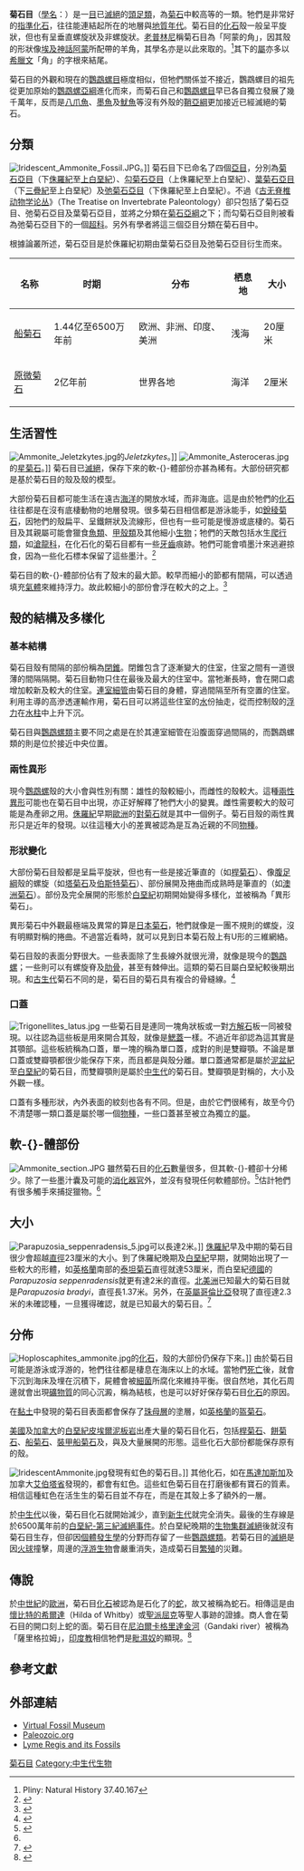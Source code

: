 {{Automatic Taxobox 
| name = 菊石目
| fossil_range = {{fossil range|200|66|latest=56}}[[侏羅紀|侏羅紀]]至[[白堊紀|白堊紀]]
| image = 
| image_width = 
| image_caption = 
| taxon = Ammonitida
| authority = Hyatt, 1889
| subdivision_ranks = [[亞目|亞目]]
| subdivision =
* [[菊石亞目|菊石亞目]] Ammonitina
* [[勾菊石亞目|勾菊石亞目]] Ancyloceratina
* [[葉菊石亞目|葉菊石亞目]] Phylloceratina
* [[弛菊石亞目|弛菊石亞目]] Lytoceratina
}}

'''菊石目'''（[[學名|學名]]：{{lang|la|'''Ammonitida'''}}）是一[[目_(生物)|目]]已[[滅絕|滅絕]]的[[頭足類|頭足類]]，為[[菊石|菊石]]中較高等的一類。牠們是非常好的[[指準化石|指準化石]]，往往能連結起所在的地層與[[地質年代|地質年代]]。菊石目的[[化石|化石]]殼一般呈平旋狀，但也有呈垂直螺旋狀及非螺旋狀。[[老普林尼|老普林尼]]稱菊石目為「阿蒙的角」，因其殼的形狀像[[埃及神話|埃及神話]][[阿蒙|阿蒙]]所配帶的羊角，其學名亦是以此來取的。<ref>Pliny: Natural History 37.40.167</ref>其下的[[屬|屬]]亦多以[[希臘文|希臘文]]「角」的字根來結尾。

菊石目的外觀和現在的[[鸚鵡螺目|鸚鵡螺目]]極度相似，但牠們關係並不接近，鸚鵡螺目的祖先從更加原始的[[鸚鵡螺亞綱|鸚鵡螺亞綱]]進化而來，而菊石自己和[[鸚鵡螺目|鸚鵡螺目]]早已各自獨立發展了幾千萬年，反而是[[八爪魚|八爪魚]]、[[墨魚|墨魚]]及[[魷魚|魷魚]]等沒有外殼的[[鞘亞綱|鞘亞綱]]更加接近已經滅絕的菊石。

== 分類 ==
[[File:Iridescent_Ammonite_Fossil.JPG|left]]。]]
菊石目下已命名了四個[[亞目|亞目]]，分別為[[菊石亞目|菊石亞目]]（下[[侏羅紀|侏羅紀]]至[[上白堊紀|上白堊紀]]）、[[勾菊石亞目|勾菊石亞目]]（上侏羅紀至上白堊紀）、[[葉菊石亞目|葉菊石亞目]]（下[[三疊紀|三疊紀]]至上白堊紀）及[[弛菊石亞目|弛菊石亞目]]（下侏羅紀至上白堊紀）。不過《[[古无脊椎动物学论丛|古无脊椎动物学论丛]]》（The Treatise on Invertebrate Paleontology）卻只包括了菊石亞目、弛菊石亞目及葉菊石亞目，並將之分類在[[菊石亞綱|菊石亞綱]]之下；而勾菊石亞目則被看為弛菊石亞目下的一個[[超科|超科]]。另外有學者將這三個亞目分類在菊石目中。

根據論叢所述，菊石亞目是於侏羅紀初期由葉菊石亞目及弛菊石亞目衍生而來。
{| class="wikitable sortable"
|-
! 名称 !! 时期!! 分布!! 栖息地!! 大小
|-
| [[船菊石|船菊石]] || 1.44亿至6500万年前||欧洲、非洲、印度、美洲||浅海||20厘米
|-
| [[原微菊石|原微菊石]] || 2亿年前||世界各地||海洋||2厘米
|}

== 生活習性 ==
[[File:Ammonite_Jeletzkytes.jpg|thumb]]的''Jeletzkytes''。]]
[[File:Ammonite_Asteroceras.jpg|thumb]]的[[星菊石|星菊石]]。]]
菊石目已[[滅絕|滅絕]]，保存下來的軟-{}-體部份亦甚為稀有。大部份研究都是基於菊石目的殼及殼的模型。

大部份菊石目都可能生活在遠古[[海洋|海洋]]的開放水域，而非海底。這是由於牠們的[[化石|化石]]往往都是在沒有底棲動物的地層發現。很多菊石目相信都是游泳能手，如[[銳稜菊石|銳稜菊石]]，因牠們的殼扁平、呈鐵餅狀及流線形，但也有一些可能是慢游或底棲的。菊石目及其親屬可能會獵食[[魚類|魚類]]、[[甲殼類|甲殼類]]及其他細小[[生物|生物]]；牠們的天敵包括水生[[爬行類|爬行類]]，如[[滄龍科|滄龍科]]，在化石化的菊石目都有一些[[牙齒|牙齒]]痕跡。牠們可能會噴墨汁來逃避掠食，因為一些化石標本保留了這些墨汁。<ref>{{cite book en|author=Doguzhaeva, Larisa A.; Royal H. Mapes; Herbert Summesberger; and Harry Mutvei|year=2007|chapter=The Preservation of Body Tissues, Shell, and Mandibles in the Ceratitid Ammonoid Austrotrachyceras (Late Triassic), Austria|editor=N.H.Landman et al.|title=Cephalopods Present and Past: New Insights and Fresh Perspectives. Dordrecht: Springer|pages=221–238|doi=10.1007/978-1-4020-6806-5_11|id=ISBN 978-1-4020-6806-5}}</ref>

菊石目的軟-{}-體部份佔有了殼末的最大節。較早而細小的節都有間隔，可以透過填充[[氣體|氣體]]來維持浮力。故此較細小的部份會浮在較大的之上。<ref>{{cite web|url=http://www.bbm.me.uk/portsdown/PH_232_Ammonites.htm|title=Introduction to Ammonoidea|work=The Geology of Portsdown Hill|accessdate=2007-04-26|deadurl=yes|archiveurl=https://web.archive.org/web/20070502202153/http://www.bbm.me.uk/portsdown/PH_232_Ammonites.htm|archivedate=2007-05-02}}</ref>

== 殼的結構及多樣化 ==
=== 基本結構 ===
菊石目殼有間隔的部份稱為[[閉錐|閉錐]]。閉錐包含了逐漸變大的住室，住室之間有一道很薄的間隔隔開。菊石目動物只住在最後及最大的住室中。當牠漸長時，會在開口處增加較新及較大的住室。[[連室細管|連室細管]]由菊石目的身體，穿過間隔至所有空置的住室。利用主導的高滲透運輸作用，菊石目可以將這些住室的[[水|水]]份抽走，從而控制殼的[[浮力|浮力]]在[[水柱|水柱]]中上升下沉。

菊石目與[[鸚鵡螺亞綱|鸚鵡螺類]]主要不同之處是在於其連室細管在沿腹面穿過間隔的，而鸚鵡螺類的則是位於接近中央位置。

=== 兩性異形 ===
現今[[鸚鵡螺|鸚鵡螺]]殼的大小會與性別有關：雄性的殼較細小，而雌性的殼較大。這種[[兩性異形|兩性異形]]可能也在菊石目中出現，亦正好解釋了牠們大小的變異。雌性需要較大的殼可能是為產卵之用。[[侏羅紀|侏羅紀]]早期[[歐洲|歐洲]]的[[對菊石|對菊石]]就是其中一個例子。菊石目殼的兩性異形只是近年的發現。以往這種大小的差異被認為是互為近親的不同[[物種|物種]]。

=== 形狀變化 ===
大部份菊石目殼都是呈扁平旋狀，但也有一些是接近筆直的（如[[桿菊石|桿菊石]]）、像[[腹足綱|腹足綱]]殼的螺旋（如[[塔菊石|塔菊石]]及[[伯斯特菊石|伯斯特菊石]]）、部份展開及捲曲而成熟時是筆直的（如[[澳洲菊石|澳洲菊石]]）。部份及完全展開的形態於[[白堊紀|白堊紀]]初期開始變得多樣化，並被稱為「異形菊石」。

異形菊石中外觀最極端及異常的算是[[日本菊石|日本菊石]]，牠們就像是一團不規則的螺旋，沒有明顯對稱的捲曲。不過當近看時，就可以見到日本菊石殼上有U形的三維網絡。

菊石目殼的表面分野很大。一些表面除了生長線外就很光滑，就像是現今的[[鸚鵡螺|鸚鵡螺]]；一些則可以有螺旋脊及[[肋骨|肋骨]]，甚至有棘伸出。這類的菊石目屬白堊紀較後期出現。和[[古生代|古生代]]菊石不同的是，菊石目的菊石具有複合的骨縫線。<ref name="Fossils">{{cite book | title=Fossils | url=https://archive.org/details/fossils0000walk_e1r0 | publisher=[[Dorling_Kindersley|Dorling Kindersley]] | author={{link-en|西里爾·沃克 (古生物學家)|Cyril Walker (palaeontologist)|Walker, Cyril}} | last2=Ward | first2=David | authorlink2=David Ward (palaeontologist) | series=Smithsonian Handbooks | year=2002 | page=[https://archive.org/details/fossils0000walk_e1r0/page/145 145] | isbn=0789489848 | edition=revised, illustrated}}</ref>

=== 口蓋 ===
[[File:Trigonellites_latus.jpg|thumb]]
一些菊石目是連同一塊角狀板或一對[[方解石|方解石]]板一同被發現。以往認為這些板是用來開合其殼，就像是[[鰓蓋|鰓蓋]]一樣。不過近年卻認為這其實是其顎部。這些板統稱為口蓋，單一塊的稱為單口蓋，成對的則是雙瓣顎。不論是單口蓋或雙瓣顎都很少能保存下來，而且都是與殼分離。單口蓋通常都是屬於[[泥盆紀|泥盆紀]]至[[白堊紀|白堊紀]]的菊石目，而雙瓣顎則是屬於[[中生代|中生代]]的菊石目。雙瓣顎是對稱的，大小及外觀一樣。

口蓋有多種形狀，內外表面的紋刻也各有不同。但是，由於它們很稀有，故至今仍不清楚哪一類口蓋是屬於哪一個[[物種|物種]]，一些口蓋甚至被立為獨立的[[屬|屬]]。

== 軟-{}-體部份 ==
[[File:Ammonite_section.JPG|thumb]]
雖然菊石目的[[化石|化石]]數量很多，但其軟-{}-體卻十分稀少。除了一些墨汁囊及可能的[[消化|消化]][[器官|器官]]外，並沒有發現任何軟體部份。<ref name=Wippich2004>{{cite journal en|author=Wippich, M. G. E.|year=2004|title=Allocrioceras from the Cenomanian (mid-Cretaceous) of the Lebanon and its bearing on the palaeobiological interpretation of heteromorphic ammonites|journal=Palaeontology|volume=47|pages=1093–1107|doi=10.1111/j.0031-0239.2004.00408.x}}</ref>估計牠們有很多觸手來捕捉獵物。<ref name=Wippich2004/>

== 大小 ==
[[File:Parapuzosia_seppenradensis_5.jpg|thumb]]可以長達2米。]]
[[侏羅紀|侏羅紀]]早及中期的菊石目很少會超越[[直徑|直徑]]23厘米的大小。到了侏羅紀晚期及[[白堊紀|白堊紀]]早期，就開始出現了一些較大的形體，如[[英格蘭|英格蘭]]南部的[[泰坦菊石|泰坦菊石]]直徑就達53厘米，而白堊紀[[德國|德國]]的''Parapuzosia seppenradensis''就更有達2米的直徑。[[北美洲|北美洲]]已知最大的菊石目就是''Parapuzosia bradyi''，直徑長1.37米。另外，在[[英屬哥倫比亞|英屬哥倫比亞]]發現了直徑達2.3米的未確認種，一旦獲得確認，就是已知最大的菊石目。<ref>{{cite web|url=http://www.hanmansfossils.com/catalogs/fossils/ammonites/ammonites.shtml|title=Ammonites|work=Hanman's Fossil Replicas and Minerals|deadurl=yes|archiveurl=https://web.archive.org/web/20030210130400/http://www.hanmansfossils.com/catalogs/fossils/ammonites/ammonites.shtml|archivedate=2003-02-10}}</ref>

== 分佈 ==
[[File:Hoploscaphites_ammonite.jpg|thumb]]的[[化石|化石]]，殼的大部份仍保存下來。]]
由於菊石目可能是游泳或浮游的，牠們往往都是棲息在海床以上的水域。當牠們[[死亡|死亡]]後，就會下沉到海床及埋在沉積下，屍體會被[[細菌|細菌]]所腐化來維持平衡。很自然地，其化石周邊就會出現[[礦物質|礦物質]]的同心沉澱，稱為結核，也是可以好好保存菊石目[[化石|化石]]的原因。

在[[黏土|黏土]]中發現的菊石目表面都會保存了[[珠母層|珠母層]]的塗層，如[[英格蘭|英格蘭]]的[[盔菊石|盔菊石]]。

[[美國|美國]]及[[加拿大|加拿大]]的[[白堊紀|白堊紀]][[皮埃爾泥板岩|皮埃爾泥板岩]]出產大量的菊石目化石，包括[[桿菊石|桿菊石]]、[[胎盤菊石|餅菊石]]、[[船菊石|船菊石]]、[[裝甲船菊石|裝甲船菊石]]及{{tsl|en|Jeletzkytes|傑勒茲基菊石}}，與及大量展開的形態。這些化石大部份都能保存原有的殼。

[[File:IridescentAmmonite.jpg|thumb]]發現有虹色的菊石目。]]
其他化石，如在[[馬達加斯加|馬達加斯加]]及加拿大[[艾伯塔省|艾伯塔省]]發現的，都會有虹色。這些虹色菊石目在打磨後都有寶石的質素。相信這種虹色在活生生的菊石目並不存在，而是在其殼上多了額外的一層。

於[[中生代|中生代]]以後，菊石目化石就開始減少，直到[[新生代|新生代]]就完全消失。最後的生存線是於6500萬年前的[[白堊紀-第三紀滅絕事件|白堊紀-第三紀滅絕事件]]。於白堊紀晚期的[[生物集群滅絕|生物集群滅絕]]後就沒有菊石目生存，但卻因[[個體發生學|個體發生學]]的分野而存留了一些[[鸚鵡螺亞綱|鸚鵡螺類]]。若菊石目的[[滅絕|滅絕]]是因[[火球|火球]]撞擊，周邊的[[浮游生物|浮游生物]]會嚴重消失，造成菊石目[[繁殖|繁殖]]的災難。

== 傳說 ==
於[[中世紀|中世紀]]的[[歐洲|歐洲]]，菊石目[[化石|化石]]被認為是石化了的[[蛇|蛇]]，故又被稱為蛇石。相傳這是由[[懷比特的希爾達|懷比特的希爾達]]（Hilda of Whitby）或[[聖派屈克|聖派屈克]]等聖人事跡的證據。商人會在菊石目的開口刻上蛇的面。菊石目在[[尼泊爾|尼泊爾]][[卡格里達金河|卡格里達金河]]（Gandaki river）被稱為「薩里格拉姆」，[[印度教|印度教]]相信牠們是[[毗濕奴|毗濕奴]]的顯現。<ref>{{cite web|url=http://news.independent.co.uk/sci_tech/article2259490.ece|title=Fossils: myths, mystery, and magic|work=The Independent|deadurl=yes|archiveurl=https://web.archive.org/web/20071111061251/http://news.independent.co.uk/sci_tech/article2259490.ece|archivedate=2007-11-11}}</ref>

== 參考文獻 ==
{{reflist}}

== 外部連結 ==
{{wikispecies|Ammonitida}}
{{Commons category|Ammonitida}}
* [http://www.fossilmuseum.net/Fossil_Galleries/Ammonites.htm Virtual Fossil Museum]
* [https://web.archive.org/web/20060404024923/http://paleozoic.org/gallery.htm Paleozoic.org]
* [https://web.archive.org/web/20170306235239/http://y2u.co.uk/%26002_Images/Lyme%20Regis%20Fossils%20%2001.htm Lyme Regis and its Fossils]

{{Authority control}}
{{Taxonbar|from=Q1650384}}

[[Category:菊石目|]]
[[Category:中生代生物|Category:中生代生物]]